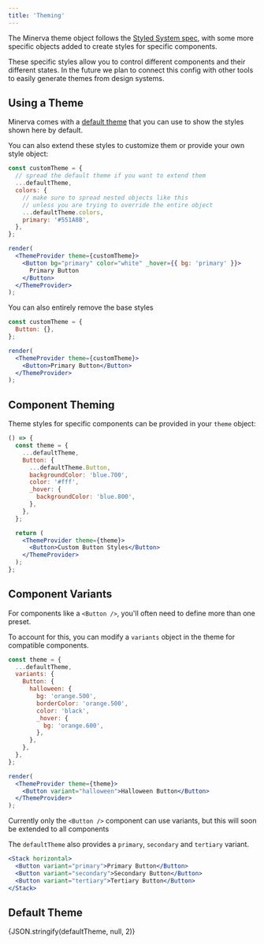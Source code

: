 ```yaml
---
title: 'Theming'
---
```



The Minerva theme object follows the [Styled System spec](https://system-ui.com/theme/), with some more specific objects added to create styles for specific components.

These specific styles allow you to control different components and their different states. In the future we plan to connect this config with other tools to easily generate themes from design systems.

## Using a Theme

Minerva comes with a [default theme](https://github.com/cratebind/minerva-ui/blob/master/src/theme.ts) that you can use to show the styles shown here by default.

You can also extend these styles to customize them or provide your own style object:

```jsx live noInline
const customTheme = {
  // spread the default theme if you want to extend them
  ...defaultTheme,
  colors: {
    // make sure to spread nested objects like this
    // unless you are trying to override the entire object
    ...defaultTheme.colors,
    primary: '#551A8B',
  },
};

render(
  <ThemeProvider theme={customTheme}>
    <Button bg="primary" color="white" _hover={{ bg: 'primary' }}>
      Primary Button
    </Button>
  </ThemeProvider>
);
```

You can also entirely remove the base styles

```jsx live noInline
const customTheme = {
  Button: {},
};

render(
  <ThemeProvider theme={customTheme}>
    <Button>Primary Button</Button>
  </ThemeProvider>
);
```

## Component Theming

Theme styles for specific components can be provided in your `theme` object:

```jsx live
() => {
  const theme = {
    ...defaultTheme,
    Button: {
      ...defaultTheme.Button,
      backgroundColor: 'blue.700',
      color: '#fff',
      _hover: {
        backgroundColor: 'blue.800',
      },
    },
  };

  return (
    <ThemeProvider theme={theme}>
      <Button>Custom Button Styles</Button>
    </ThemeProvider>
  );
};
```

## Component Variants

For components like a `<Button />`, you'll often need to define more than one preset.

To account for this, you can modify a `variants` object in the theme for compatible components.

```jsx noInline
const theme = {
  ...defaultTheme,
  variants: {
    Button: {
      halloween: {
        bg: 'orange.500',
        borderColor: 'orange.500',
        color: 'black',
        _hover: {
          bg: 'orange.600',
        },
      },
    },
  },
};

render(
  <ThemeProvider theme={theme}>
    <Button variant="halloween">Halloween Button</Button>
  </ThemeProvider>
);
```

Currently only the `<Button />` component can use variants, but this will soon be extended to all components

The `defaultTheme` also provides a `primary`, `secondary` and `tertiary` variant.

```jsx
<Stack horizontal>
  <Button variant="primary">Primary Button</Button>
  <Button variant="secondary">Secondary Button</Button>
  <Button variant="tertiary">Tertiary Button</Button>
</Stack>
```

## Default Theme

<CodeSnippet>{JSON.stringify(defaultTheme, null, 2)}</CodeSnippet>

